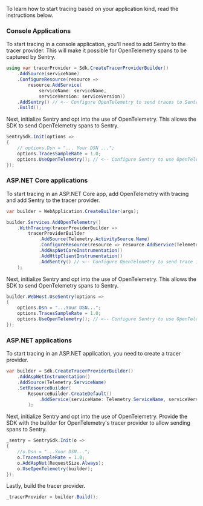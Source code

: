 To learn how to start tracing based on your application kind, read the instructions below.

### Console Applications

To start tracing in a console application, you'll need to add Sentry to the tracer provider. This will make it possible for OpenTelemetry spans to be captured by Sentry.

```csharp
using var tracerProvider = Sdk.CreateTracerProviderBuilder()
    .AddSource(serviceName)
    .ConfigureResource(resource =>
        resource.AddService(
            serviceName: serviceName,
            serviceVersion: serviceVersion))
    .AddSentry() // <-- Configure OpenTelemetry to send traces to Sentry
    .Build();
```

Next, initialize Sentry and opt into the use of OpenTelemetry. This allows the SDK to send OpenTelemetry spans to Sentry.

```csharp
SentrySdk.Init(options =>
{
    // options.Dsn = "... Your DSN ...";
    options.TracesSampleRate = 1.0;
    options.UseOpenTelemetry(); // <-- Configure Sentry to use OpenTelemetry trace information
});
```

### ASP.NET Core applications

To start tracing in an ASP.NET Core app, add OpenTelemetry with tracing and add Sentry to the tracer provider.

```csharp
var builder = WebApplication.CreateBuilder(args);

builder.Services.AddOpenTelemetry()
    .WithTracing(tracerProviderBuilder =>
        tracerProviderBuilder
            .AddSource(Telemetry.ActivitySource.Name)
            .ConfigureResource(resource => resource.AddService(Telemetry.ServiceName))
            .AddAspNetCoreInstrumentation()
            .AddHttpClientInstrumentation()
            .AddSentry() // <-- Configure OpenTelemetry to send trace information to Sentry
    );
```

Next, initialize Sentry and opt into the use of OpenTelemetry. This allows the SDK to send OpenTelemetry spans to Sentry.

```csharp
builder.WebHost.UseSentry(options =>
{
    options.Dsn = "...Your DSN...";
    options.TracesSampleRate = 1.0;
    options.UseOpenTelemetry(); // <-- Configure Sentry to use OpenTelemetry trace information
});
```

### ASP.NET applications

To start tracing in an ASP.NET application, you need to create a tracer provider.

```csharp
var builder = Sdk.CreateTracerProviderBuilder()
    .AddAspNetInstrumentation()
    .AddSource(Telemetry.ServiceName)
    .SetResourceBuilder(
        ResourceBuilder.CreateDefault()
            .AddService(serviceName: Telemetry.ServiceName, serviceVersion: "1.0.0")
        );

```

Next, initialize Sentry and opt into the use of OpenTelemetry. Provide the SDK with the builder for OpenTelemetry's tracer provider to allow sending spans to Sentry.

```csharp
_sentry = SentrySdk.Init(o =>
{
    //o.Dsn = "...Your DSN...";
    o.TracesSampleRate = 1.0;
    o.AddAspNet(RequestSize.Always);
    o.UseOpenTelemetry(builder);
});
```

Lastly, build the tracer provider.

```csharp
_tracerProvider = builder.Build();
```
